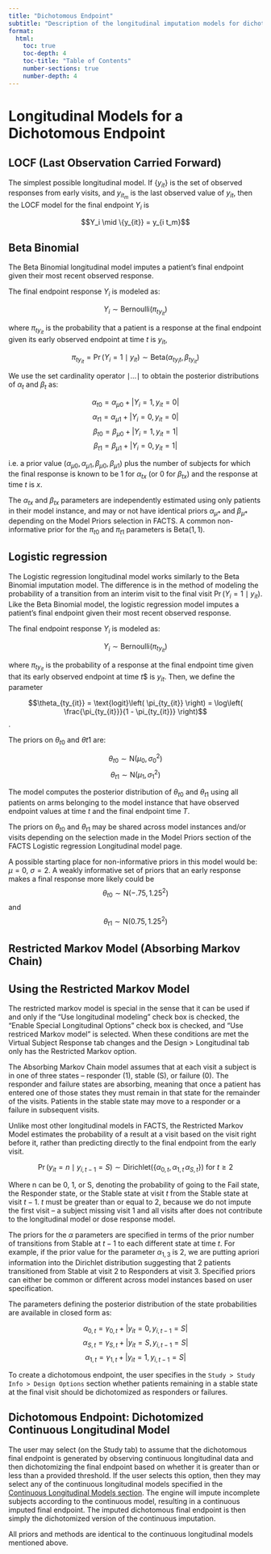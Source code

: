 ```yaml
---
title: "Dichotomous Endpoint"
subtitle: "Description of the longitudinal imputation models for dichotomous endpoints."
format:
  html:
    toc: true
    toc-depth: 4
    toc-title: "Table of Contents"
    number-sections: true
    number-depth: 4
---
```


# Longitudinal Models for a Dichotomous Endpoint

## LOCF (Last Observation Carried Forward)

The simplest possible longitudinal model. If {$y_{it}$} is
the set of observed responses from early visits, and
$y_{i t_m}$  is the last observed value of
$y_{it}$, then the LOCF model for the final endpoint
$Y_i$ is

$$Y_i \mid \{y_{it}} = y_{i t_m}$$

## Beta Binomial

The Beta Binomial longitudinal model imputes a patient’s final endpoint
given their most recent observed response.

The final endpoint response $Y_i$ is modeled as:

$$Y_i \sim \text{Bernoulli}(\pi_{t y_{it}})$$

where $\pi_{t y_{it}}$ is the probability that a
patient is a response at the final endpoint given its early observed
endpoint at time $t$ is $y_{it}$,

$$\pi_{t y_{it}} = \Pr(Y_i = 1 \mid y_{it}) \sim \text{Beta}(\alpha_{t {y_it}}, \beta_{t y_{it}})$$

We use the set cardinality operator $\mid \ldots \mid$ to obtain the posterior
distributions of $\alpha_t$ and $\beta_t$ as:

$$\alpha_{t0} = \alpha_{\mu 0} + \left| Y_i = 1, y_{it} = 0 \right| $$
$$\alpha_{t1} = \alpha_{\mu 1} + \left| Y_i = 0, y_{it} = 0 \right| $$
$$\beta_{t0} = \beta_{\mu 0} + \left| Y_i = 1, y_{it} = 1 \right| $$
$$\beta_{t1} = \beta_{\mu 1} + \left| Y_i = 0, y_{it} = 1 \right| $$

i.e. a prior value $(\alpha_{\mu 0}, \alpha_{\mu 1}, \beta_{\mu 0}, \beta_{\mu 1})$
plus the number of subjects for which the final response is known to be
1 for $\alpha_{tx}$ (or 0 for $\beta_{tx}$) and the
response at time $t$ is $x$.

The $\alpha_{tx}$ and $\beta_{tx}$ parameters are
independently estimated using only patients in their model instance, and
may or not have identical priors $\alpha_{\mu *}$ and
$\beta_{\mu *}$ depending on the Model Priors selection in FACTS. A
common non-informative prior for the $\pi_{t0}$ and
$\pi_{t1}$ parameters is $\text{Beta}(1,1)$.

## Logistic regression

The Logistic regression longitudinal model works similarly to the Beta
Binomial imputation model. The difference is in the method of modeling
the probability of a transition from an interim visit to the final visit
$\Pr(Y_i = 1 \mid y_{it})$. Like the Beta Binomial
model, the logistic regression model imputes a patient’s final endpoint
given their most recent observed response.

The final endpoint response $Y_i$ is modeled as:

$$Y_i \sim \text{Bernoulli}(\pi_{t y_{it}})$$

where $\pi_{t y_{it}}$ is the probability of a
response at the final endpoint time given that its early observed
endpoint at time $t$$ is $y_{it}$. Then, we define the
parameter

$$\theta_{ty_{it}} = \text{logit}\left( \pi_{ty_{it}} \right) = \log\left( \frac{\pi_{ty_{it}}}{1 - \pi_{ty_{it}}} \right)$$.

The priors on $\theta_{t0}$ and $\theta{t1}$ are:

$$\theta_{t0} \sim \text{N}(\mu_0, \sigma_0^2)$$
$$\theta_{t1} \sim \text{N}(\mu_1, \sigma_1^2)$$

The model computes the posterior distribution of $\theta_{t0}$ and $\theta_{t1}$ using all patients on arms belonging to the model
instance that have observed endpoint values at time $t$ and the final
endpoint time $T$.

The priors on $\theta_{t0}$ and $\theta_{t1}$ may be shared
across model instances and/or visits depending on the selection made in
the Model Priors section of the FACTS Logistic regression Longitudinal
model page.

A possible starting place for non-informative priors in this model would
be: $\mu=0$, $\sigma=2$. A weakly informative set of priors that an early
response makes a final response more likely could be
$$\theta_{t0} \sim \text{N}(-.75, 1.25^2)$$ and
$$\theta_{t1} \sim \text{N}(0.75, 1.25^2)$$

## Restricted Markov Model (Absorbing Markov Chain)

:::{.callout-tip}
## Using the Restricted Markov Model

The restricted markov model is special in the sense that it can be used if and only if the "Use longitudinal modeling" check box is checked, the "Enable Special Longitudinal Options" check box is checked, and "Use restriced Markov model" is selected. When these conditions are met the Virtual Subject Response tab changes and the Design > Longitudinal tab only has the Restricted Markov option.
:::

The Absorbing Markov Chain model assumes that at each visit a subject is
in one of three states – responder (1), stable (S), or failure (0). The
responder and failure states are absorbing, meaning that once a patient
has entered one of those states they must remain in that state for the
remainder of the visits. Patients in the stable state may move to a
responder or a failure in subsequent visits.

Unlike most other longitudinal models in FACTS, the Restricted Markov
Model estimates the probability of a result at a visit based on the
visit right before it, rather than predicting directly to the final
endpoint from the early visit.

$$\Pr(y_{it} = n \mid y_{i, t-1} = S) \sim \text{Dirichlet}(\{\alpha_{0,t}, \alpha_{1,t}\, \alpha_{S,t}\}) \text{ for } t\ge 2$$

Where n can be 0, 1, or S, denoting the probability of going to the Fail
state, the Responder state, or the Stable state at visit $t$ from the
Stable state at visit $t-1$. $t$ must be greater than or equal to $2$,
because we do not impute the first visit – a subject missing visit 1 and
all visits after does not contribute to the longitudinal model or dose
response model.

The priors for the $\alpha$ parameters are specified in terms of the prior
number of transitions from Stable at $t-1$ to each different state at
time $t$. For example, if the prior value for the parameter
$\alpha_{1,3}$ is $2$, we are putting apriori information into the
Dirichlet distribution suggesting that $2$ patients transitioned from
Stable at visit 2 to Responders at visit 3. Specified priors can either
be common or different across model instances based on user
specification.

The parameters defining the posterior distribution of the state
probabilities are available in closed form as:

$$\alpha_{0,t} = \gamma_{0,t} + \left|y_{it}=0, y_{i, t-1} = S\right|$$
$$\alpha_{S,t} = \gamma_{S,t} + \left|y_{it}=S, y_{i, t-1} = S\right|$$
$$\alpha_{1,t} = \gamma_{1,t} + \left|y_{it}=1, y_{i, t-1} = S\right|$$

To create a dichotomous endpoint, the user specifies in the `Study > Study Info > Design Options` section whether patients remaining in a
stable state at the final visit should be dichotomized as responders or
failures.

## Dichotomous Endpoint: Dichotomized Continuous Longitudinal Model

The user may select (on the Study tab) to assume that the dichotomous
final endpoint is generated by observing continuous longitudinal data and
then dichotomizing the final endpoint based on whether it is greater than
or less than a provided threshold. If the user selects this option, then they
may select any of the continuous longitudinal models specified in
the [Continuous Longitudinal Models section](continuous.qmd). The engine will impute
incomplete subjects according to the continuous model, resulting in a
continuous imputed final endpoint. The imputed dichotomous final
endpoint is then simply the dichotomized version of the continuous
imputation.

All priors and methods are identical to the continuous longitudinal
models mentioned above.
